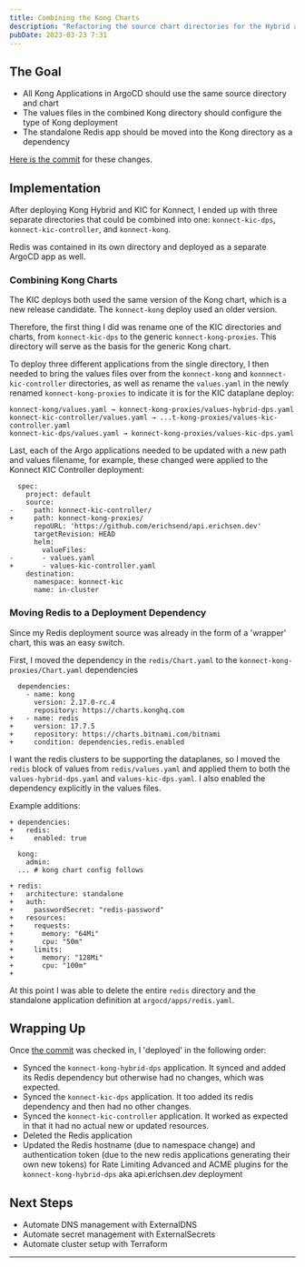 ```yaml
---
title: Combining the Kong Charts
description: "Refactoring the source chart directories for the Hybrid and KIC Kong deployments"
pubDate: 2023-03-23 7:31
---
```


## The Goal

- All Kong Applications in ArgoCD should use the same source directory and chart
- The values files in the combined Kong directory should configure the type of Kong deployment
- The standalone Redis app should be moved into the Kong directory as a dependency

[Here is the commit](https://github.com/erichsend/api.erichsen.dev/commit/48371d764342fdd155e3a267942ddb05882cbad0) for these changes.

## Implementation

After deploying Kong Hybrid and KIC for Konnect, I ended up with three separate directories that could be combined into one: `konnect-kic-dps`, `konnect-kic-controller`, and `konnect-kong`.

Redis was contained in its own directory and deployed as a separate ArgoCD app as well.

### Combining Kong Charts

The KIC deploys both used the same version of the Kong chart, which is a new release candidate. The `konnect-kong` deploy used an older version.

Therefore, the first thing I did was rename one of the KIC directories and charts, from `konnect-kic-dps` to the generic `konnect-kong-proxies`. This directory will serve as the basis for the generic Kong chart.

To deploy three different applications from the single directory, I then needed to bring the values files over from the `konnect-kong` and `konnnect-kic-controller` directories, as well as rename the `values.yaml` in the newly renamed `konnect-kong-proxies` to indicate it is for the KIC dataplane deploy:

```
konnect-kong/values.yaml → konnect-kong-proxies/values-hybrid-dps.yaml
konnect-kic-controller/values.yaml → ...t-kong-proxies/values-kic-controller.yaml
konnect-kic-dps/values.yaml → konnect-kong-proxies/values-kic-dps.yaml
```

Last, each of the Argo applications needed to be updated with a new path and values filename, for example, these changed were applied to the Konnect KIC Controller deployment:
```
  spec:
    project: default
    source:
-     path: konnect-kic-controller/
+     path: konnect-kong-proxies/
      repoURL: 'https://github.com/erichsend/api.erichsen.dev'
      targetRevision: HEAD
      helm:
        valueFiles:
-       - values.yaml
+       - values-kic-controller.yaml
    destination:
      namespace: konnect-kic
      name: in-cluster
```

### Moving Redis to a Deployment Dependency

Since my Redis deployment source was already in the form of a 'wrapper' chart, this was an easy switch.

First, I moved the dependency in the `redis/Chart.yaml` to the `konnect-kong-proxies/Chart.yaml` dependencies

```
  dependencies:
    - name: kong
      version: 2.17.0-rc.4
      repository: https://charts.konghq.com
+   - name: redis
+     version: 17.7.5
+     repository: https://charts.bitnami.com/bitnami
+     condition: dependencies.redis.enabled
```

I want the redis clusters to be supporting the dataplanes, so I moved the `redis` block of values from `redis/values.yaml` and applied them to both the `values-hybrid-dps.yaml` and `values-kic-dps.yaml`. I also enabled the dependency explicitly in the values files.

Example additions:
```
+ dependencies:
+   redis:
+     enabled: true

  kong:
    admin:
  ... # kong chart config follows
 
+ redis:
+   architecture: standalone
+   auth:
+     passwordSecret: "redis-password"
+   resources:
+     requests:
+       memory: "64Mi"
+       cpu: "50m"
+     limits:
+       memory: "128Mi"
+       cpu: "100m"
+ 
```

At this point I was able to delete the entire `redis` directory and the standalone application definition at `argocd/apps/redis.yaml`.

## Wrapping Up

Once [the commit](https://github.com/erichsend/api.erichsen.dev/commit/4ff2724c82158129284dc64b89f9e773e051d7e5) was checked in, I 'deployed' in the following order:

- Synced the `konnect-kong-hybrid-dps` application. It synced and added its Redis dependency but otherwise had no changes, which was expected.
- Synced the `konnect-kic-dps` application. It too added its redis dependency and then had no other changes.
- Synced the `konnect-kic-controller` application. It worked as expected in that it had no actual new or updated resources.
- Deleted the Redis application
- Updated the Redis hostname (due to namespace change) and authentication token (due to the new redis applications generating their own new tokens) for Rate Limiting Advanced and ACME plugins for the `konnect-kong-hybrid-dps` aka api.erichsen.dev deployment


## Next Steps

- Automate DNS management with ExternalDNS
- Automate secret management with ExternalSecrets
- Automate cluster setup with Terraform

---

